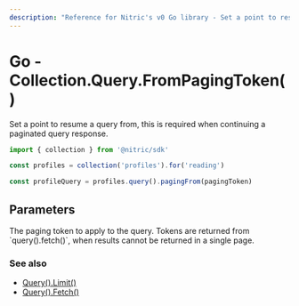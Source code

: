 ```yaml
---
description: "Reference for Nitric's v0 Go library - Set a point to resume a query from."
---
```


# Go - Collection.Query.FromPagingToken()

Set a point to resume a query from, this is required when continuing a paginated query response.

```javascript
import { collection } from '@nitric/sdk'

const profiles = collection('profiles').for('reading')

const profileQuery = profiles.query().pagingFrom(pagingToken)
```

## Parameters

<Properties>
  <Property name="pagingToken" required type="interface{}">
    The paging token to apply to the query. Tokens are returned from
    `query().fetch()`, when results cannot be returned in a single page.
  </Property>
</Properties>

### See also

- [Query().Limit()](./collection-query-limit)
- [Query().Fetch()](./collection-query-where)
